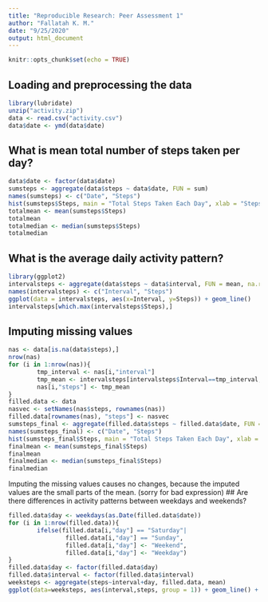 ---
title: "Reproducible Research: Peer Assessment 1"
author: "Fallatah K. M."
date: "9/25/2020"
output: html_document
---

```{r setup, include=FALSE}
knitr::opts_chunk$set(echo = TRUE)
```


## Loading and preprocessing the data  
```{r, echo = TRUE}
library(lubridate)
unzip("activity.zip")
data <- read.csv("activity.csv")
data$date <- ymd(data$date)
```  
## What is mean total number of steps taken per day?  
```{r, echo=TRUE}
data$date <- factor(data$date)
sumsteps <- aggregate(data$steps ~ data$date, FUN = sum)
names(sumsteps) <- c("Date", "Steps")
hist(sumsteps$Steps, main = "Total Steps Taken Each Day", xlab = "Steps")
totalmean <- mean(sumsteps$Steps)
totalmean
totalmedian <- median(sumsteps$Steps)
totalmedian
```  
## What is the average daily activity pattern?  
```{r, echo=TRUE}
library(ggplot2)
intervalsteps <- aggregate(data$steps ~ data$interval, FUN = mean, na.rm = TRUE)
names(intervalsteps) <- c("Interval", "Steps")
ggplot(data = intervalsteps, aes(x=Interval, y=Steps)) + geom_line()
intervalsteps[which.max(intervalsteps$Steps),]
```
## Imputing missing values  
```{r, echo=TRUE}
nas <- data[is.na(data$steps),]
nrow(nas)
for (i in 1:nrow(nas)){
        tmp_interval <- nas[i,"interval"]
        tmp_mean <- intervalsteps[intervalsteps$Interval==tmp_interval,"Steps"]
        nas[i,"steps"] <- tmp_mean
}
filled.data <- data
nasvec <- setNames(nas$steps, rownames(nas))
filled.data[rownames(nas), "steps"] <- nasvec
sumsteps_final <- aggregate(filled.data$steps ~ filled.data$date, FUN = sum)
names(sumsteps_final) <- c("Date", "Steps")
hist(sumsteps_final$Steps, main = "Total Steps Taken Each Day", xlab = "Steps")
finalmean <- mean(sumsteps_final$Steps)
finalmean
finalmedian <- median(sumsteps_final$Steps)
finalmedian
```
Imputing the missing values causes no changes, because the imputed values are the small parts of the mean. (sorry for bad expression)
## Are there differences in activity patterns between weekdays and weekends?
```{r, echo=TRUE}
filled.data$day <- weekdays(as.Date(filled.data$date))
for (i in 1:nrow(filled.data)){
        ifelse(filled.data[i,"day"] == "Saturday"|
                filled.data[i,"day"] == "Sunday", 
                filled.data[i,"day"] <- "Weekend", 
                filled.data[i,"day"] <- "Weekday")
}
filled.data$day <- factor(filled.data$day)
filled.data$interval <- factor(filled.data$interval)
weeksteps <- aggregate(steps~interval+day, filled.data, mean)
ggplot(data=weeksteps, aes(interval,steps, group = 1)) + geom_line() + facet_grid(rows = ~day)
```